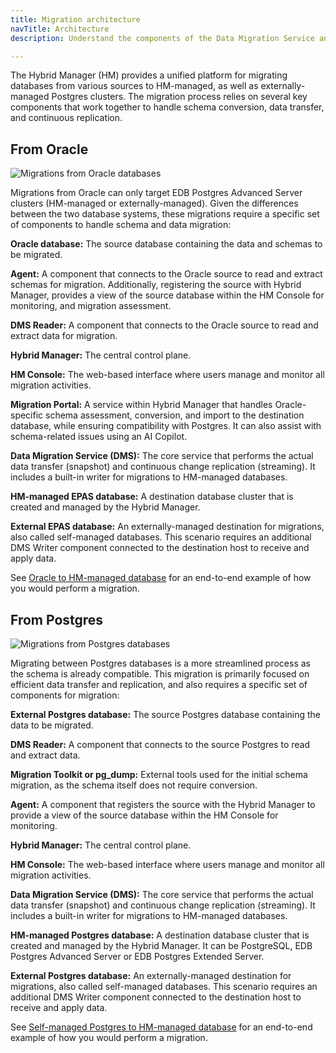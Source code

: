 ```yaml
---
title: Migration architecture 
navTitle: Architecture
description: Understand the components of the Data Migration Service and how you can leverage them to perform migrations.

---
```


The Hybrid Manager (HM) provides a unified platform for migrating databases from various sources to HM-managed, as well as externally-managed Postgres clusters. The migration process relies on several key components that work together to handle schema conversion, data transfer, and continuous replication.

## From Oracle

![Migrations from Oracle databases](/edb-postgres-ai/hybrid-manager/images/hm_migrations_oracle.svg)

Migrations from Oracle can only target EDB Postgres Advanced Server clusters (HM-managed or externally-managed). Given the differences between the two database systems, these migrations require a specific set of components to handle schema and data migration:

**Oracle database:** The source database containing the data and schemas to be migrated.

**Agent:** A component that connects to the Oracle source to read and extract schemas for migration. Additionally, registering the source with Hybrid Manager, provides a view of the source database within the HM Console for monitoring, and migration assessment.

**DMS Reader:** A component that connects to the Oracle source to read and extract data for migration.

**Hybrid Manager:** The central control plane.

**HM Console:** The web-based interface where users manage and monitor all migration activities.

**Migration Portal:** A service within Hybrid Manager that handles Oracle-specific schema assessment, conversion, and import to the destination database, while ensuring compatibility with Postgres. It can also assist with schema-related issues using an AI Copilot.

**Data Migration Service (DMS):** The core service that performs the actual data transfer (snapshot) and continuous change replication (streaming). It includes a built-in writer for migrations to HM-managed databases.

**HM-managed EPAS database:** A destination database cluster that is created and managed by the Hybrid Manager.

**External EPAS database:** An externally-managed destination for migrations, also called self-managed databases. This scenario requires an additional DMS Writer component connected to the destination host to receive and apply data.

See [Oracle to HM-managed database](/edb-postgres-ai/hybrid-manager/using_hybrid_manager/migration/migration_guides/oracle_to_hm_managed/) for an end-to-end example of how you would perform a migration.

## From Postgres

![Migrations from Postgres databases](/edb-postgres-ai/hybrid-manager/images/hm_migrations_pg.svg)

Migrating between Postgres databases is a more streamlined process as the schema is already compatible. This migration is primarily focused on efficient data transfer and replication, and also requires a specific set of components for migration:

**External Postgres database:** The source Postgres database containing the data to be migrated.

**DMS Reader:** A component that connects to the source Postgres to read and extract data.

**Migration Toolkit or pg_dump:** External tools used for the initial schema migration, as the schema itself does not require conversion.

**Agent:** A component that registers the source with the Hybrid Manager to provide a view of the source database within the HM Console for monitoring. 

**Hybrid Manager:** The central control plane.

**HM Console:** The web-based interface where users manage and monitor all migration activities.

**Data Migration Service (DMS):** The core service that performs the actual data transfer (snapshot) and continuous change replication (streaming). It includes a built-in writer for migrations to HM-managed databases.

**HM-managed Postgres database:** A destination database cluster that is created and managed by the Hybrid Manager. It can be PostgreSQL, EDB Postgres Advanced Server or EDB Postgres Extended Server.

**External Postgres database:** An externally-managed destination for migrations, also called self-managed databases. This scenario requires an additional DMS Writer component connected to the destination host to receive and apply data.

See [Self-managed Postgres to HM-managed database](/edb-postgres-ai/hybrid-manager/using_hybrid_manager/migration/migration_guides/self_managed_pg_to_hm_managed/) for an end-to-end example of how you would perform a migration.
